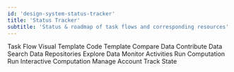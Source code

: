 ```yaml
---
id: 'design-system-status-tracker'
title: 'Status Tracker'
subtitle: 'Status & roadmap of task flows and corresponding resources'
---
```


<PageContainer>
  <InfoTable>
  <TableHead>
    <TableRow>
      <TableCell>
        Task Flow
      </TableCell>
      <TableCell>
        Visual Template
      </TableCell>
      <TableCell>
        Code Template
      </TableCell>
    </TableRow>
  </TableHead>
  <TableBody>
    <TableRow>
      <TableCell>
        Compare Data
      </TableCell>
      <TableCell>
        <StatusChip status="released" />
      </TableCell>
      <TableCell>
        <StatusChip status="released" />
      </TableCell>
    </TableRow>
    <TableRow>
      <TableCell>
        Contribute Data
      </TableCell>
      <TableCell>
        <StatusChip status="released" />
      </TableCell>
      <TableCell>
        <StatusChip status="released" />
      </TableCell>
    </TableRow>
    <TableRow>
      <TableCell>
        Search Data Repositories
      </TableCell>
      <TableCell>
        <StatusChip status="released" />
      </TableCell>
      <TableCell>
        <StatusChip status="released" />
      </TableCell>
    </TableRow>
    <TableRow>
      <TableCell>
        Explore Data
      </TableCell>
      <TableCell>
        <StatusChip status="released" />
      </TableCell>
      <TableCell>
        <StatusChip status="released" />
      </TableCell>
    </TableRow>
    <TableRow>
      <TableCell>
        Monitor Activities
      </TableCell>
      <TableCell>
        <StatusChip status="released" />
      </TableCell>
      <TableCell>
        <StatusChip status="released" />
      </TableCell>
    </TableRow>
    <TableRow>
      <TableCell>
        Run Computation
      </TableCell>
      <TableCell>
        <StatusChip status="released" />
      </TableCell>
      <TableCell>
        <StatusChip status="released" />
      </TableCell>
    </TableRow>
    <TableRow>
      <TableCell>
        Run Interactive Computation
      </TableCell>
      <TableCell>
        <StatusChip status="draft" />
      </TableCell>
      <TableCell>
        <StatusChip status="planned" />
      </TableCell>
    </TableRow>
    <TableRow>
      <TableCell>
        Manage Account
      </TableCell>
      <TableCell>
        <StatusChip status="draft" />
      </TableCell>
      <TableCell>
        <StatusChip status="planned" />
      </TableCell>
    </TableRow>
    <TableRow>
      <TableCell>
        Track State
      </TableCell>
      <TableCell>
        <StatusChip status="draft" />
      </TableCell>
      <TableCell>
        <StatusChip status="planned" />
      </TableCell>
    </TableRow>
  </TableBody>
</InfoTable>
</PageContainer>